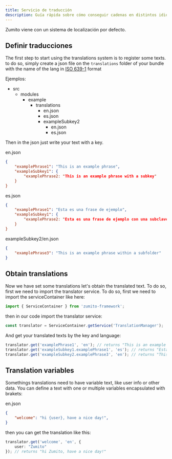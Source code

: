 ```yaml
---
title: Servicio de traducción
description: Guía rápida sobre cómo conseguir cadenas en distintos idiomas.
---
```



Zumito viene con un sistema de localización por defecto.

## Definir traducciones
The first step to start using the translations system is to register some texts. to do so, simply create a json file on the `translations` folder of your bundle with the name of the lang in <a href="https://en.wikipedia.org/wiki/ISO_639-1">ISO 639-1</a> format

Ejemplos:
<FileTree>
- src
  - modules
    - example
        - translations
            - en.json
            - es.json
            - exampleSubkey2
                - en.json
                - es.json
</FileTree>

Then in the json just write your text with a key.

en.json
```json
{
    "examplePhrase1": "This is an example phrase",
    "exampleSubkey1": {
        "examplePhrase2: "This is an example phrase with a subkey"
    }
}
```

es.json
```json
{
    "examplePhrase1": "Esta es una frase de ejemplo",
    "exampleSubkey1": {
        "examplePhrase2: "Esta es una frase de ejemplo con una subclave"
    }
}
```

exampleSubkey2/en.json
```json
{
    "examplePhrase3": "This is an example phrase within a subfolder"
}
```

## Obtain translations
Now we have set some translations let's obtain the translated text.
To do so, first we need to import the translator service. To do so, first we need to import the serviceContainer like here:
```ts
import { ServiceContainer } from 'zumito-framework';
```

then in our code import the translator service:
```ts
const translator = ServiceContainer.getService('TranslationManager');
```

And get your translated texts by the key and language:
```ts
translator.get('examplePhrase1', 'en'); // returns "This is an example phrase"
translator.get('exampleSubkey1.examplePhrase1', 'es'); // returns "Esta es una frase de ejemplo con una subclave"
translator.get('exampleSubkey2.examplePhrase3', 'en'); // returns "This is an example phrase within a subfolder"
```

## Translation variables
Somethings translations need to have variable text, like user info or other data.
You can define a text with one or multiple variables encapsulated with brakets:

en.json
```json
{
    "welcome": "hi {user}, have a nice day!",
}
```

then you can get the translation like this:
```ts
translator.get('welcome', 'en', {
    user: "Zumito"
}); // returns "hi Zumito, have a nice day!"
```